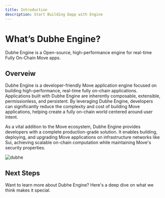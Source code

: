```yaml
---
title: Introduction
description: Start Building Dapp with Engine
---
```


# What’s Dubhe Engine?

Dubhe Engine is a Open-source, high-performance engine for real-time Fully On-Chain Move apps.

## Overveiw

Dubhe Engine is a developer-friendly Move application engine focused on building high-performance, real-time fully on-chain applications. Applications built with Dubhe Engine are inherently composable, extensible, permissionless, and persistent. By leveraging Dubhe Engine, developers can significantly reduce the complexity and cost of building Move applications, helping create a fully on-chain world centered around user intent.

As a vital addition to the Move ecosystem, Dubhe Engine provides developers with a complete production-grade solution. It enables building, deploying, and upgrading Move applications on infrastructure networks like Sui, achieving scalable on-chain computation while maintaining Move's security properties.

![dubhe](/dubhe.png)

## Next Steps

Want to learn more about Dubhe Engine? Here's a deep dive on what we think makes it special.

